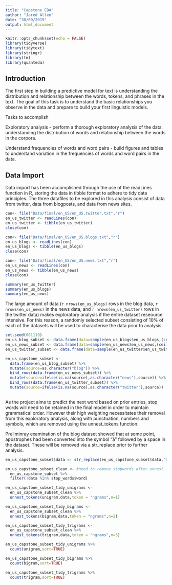 ```yaml
---
title: "Capstone EDA"
author: "Jared Allen"
date: "30/09/2019"
output: html_document
---
```


```r
knitr::opts_chunk$set(echo = FALSE)
library(tidyverse)
library(tidytext)
library(stringr)
library(tm)
library(quanteda)
```

## Introduction
The first step in building a predictive model for text is understanding the distribution and relationship between the words, tokens, and phrases in the text. The goal of this task is to understand the basic relationships you observe in the data and prepare to build your first linguistic models.

Tasks to accomplish

Exploratory analysis - perform a thorough exploratory analysis of the data, understanding the distribution of words and relationship between the words in the corpora.

Understand frequencies of words and word pairs - build figures and tables to understand variation in the frequencies of words and word pairs in the data.

## Data Import

Data import has been accomplished through the use of the readLines function in R, storing the data in tibble format to adhere to tidy data principles. The three datafiles to be explored in this analysis consist of data from twitter, data from blogposts, and data from news sites.

```r

con<- file("Data/final/en_US/en_US.twitter.txt","r")
en_us_twitter <- readLines(con)
en_us_twitter <- tibble(en_us_twitter)
close(con)

con<- file("Data/final/en_US/en_US.blogs.txt","r")
en_us_blogs <- readLines(con)
en_us_blogs <- tibble(en_us_blogs)
close(con)

con<- file("Data/final/en_US/en_US.news.txt","r")
en_us_news <- readLines(con)
en_us_news <- tibble(en_us_news)
close(con)
```

```r
summary(en_us_twitter)
summary(en_us_blogs)
summary(en_us_news)

```
The large amount of data (`r nrows(en_us_blogs)` rows in the blog data, `r nrows(en_us_news)` in the news data, and `r nrows(en_us_twitter)` rows in the twitter data) makes exploratory analysis if the entire dataset reseource intensive. For this reason, a randomly selected subset consisting of 10% of each of the datasets will be used to characterise the data prior to analysis.

```r
set.seed(061119)
en_us_blog_subset <- data.frame(data=sample(en_us_blogs$en_us_blogs,(ceiling(nrow(en_us_blogs)*0.05))),stringsAsFactors = FALSE)
en_us_news_subset <- data.frame(data=sample(en_us_news$en_us_news,(ceiling(nrow(en_us_news)*0.05))),stringsAsFactors = FALSE)
en_us_twitter_subset <- data.frame(data=sample(en_us_twitter$en_us_twitter,(ceiling(nrow(en_us_twitter)*0.05))),stringsAsFactors = FALSE)

en_us_capstone_subset <- 
  data.frame(en_us_blog_subset) %>%
  mutate(source=as.character("blog")) %>%
  bind_rows(data.frame(en_us_news_subset)) %>%
  mutate(source=ifelse(is.na(source),as.character("news"),source)) %>%
  bind_rows(data.frame(en_us_twitter_subset)) %>%
  mutate(source=ifelse(is.na(source),as.character("twitter"),source))
  
```


As the project aims to predict the next word based on prior entries, stop words will need to be retained in the final model in order to maintain grammatical order. However their high weighting necessitates their removal from this exploratory analysis, along with punctuation, numbers and symbols, which are removed using the unnest_tokens function.

Preliminray examination of the blog dataset showed that at some point, apostrophes had been converted into the symbol "â" followed by a space in the dataset. These will be removed via a str_replace prior to further analysis.

```r

en_us_capstone_subset$data <- str_replace(en_us_capstone_subset$data,"â ","'")

en_us_capstone_subset_clean <- #need to remove stopwords after unnest - https://www.tidytextmining.com/ngrams.html#counting-and-filtering-n-grams
  en_us_capstone_subset %>%
  filter(!data %in% stop_words$word)

```

```r
en_us_capstone_subset_tidy_unigrams <-
  en_us_capstone_subset_clean %>%
  unnest_tokens(unigram,data,token = "ngrams",n=1)

en_us_capstone_subset_tidy_bigrams <-
  en_us_capstone_subset_clean %>%
  unnest_tokens(bigram,data,token = "ngrams",n=2)

en_us_capstone_subset_tidy_trigrams <-
  en_us_capstone_subset_clean %>%
  unnest_tokens(trigram,data,token = "ngrams",n=3)

```

```r
en_us_capstone_subset_tidy_unigrams %>%
  count(unigram,sort=TRUE)

en_us_capstone_subset_tidy_bigrams %>%
  count(bigram,sort=TRUE)

en_us_capstone_subset_tidy_trigrams %>%
  count(trigram,sort=TRUE)

```



